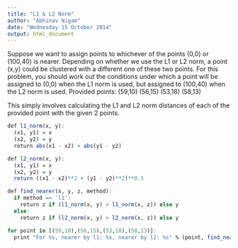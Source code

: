 ```yaml
---
title: "L1 & L2 Norm"
author: "Abhinav Nigam"
date: "Wednesday 15 October 2014"
output: html_document
---
```

Suppose we want to assign points to whichever of the points (0,0) or (100,40) is nearer. Depending on whether we use the L1 or L2 norm, a point (x,y) could be clustered with a different one of these two points. For this problem, you should work out the conditions under which a point will be assigned to (0,0) when the L1 norm is used, but assigned to (100,40) when the L2 norm is used. Provided points:
(59,10)
(56,15)
(53,18)
(58,13)

This simply involves calculating the L1 and L2 norm distances of each of the provided point with the given 2 points.

```r
def l1_norm(x, y):
  (x1, y1) = x
  (x2, y2) = y
  return abs(x1 - x2) + abs(y1 - y2)

def l2_norm(x, y):
  (x1, y1) = x
  (x2, y2) = y
  return ((x1 - x2)**2 + (y1 - y2)**2)**0.5

def find_nearer(x, y, z, method):
  if method == 'l1':
    return z if (l1_norm(x, y) > l1_norm(x, z)) else y
  else:
    return z if (l2_norm(x, y) > l2_norm(x, z)) else y

for point in [(59,10),(56,15),(53,18),(58,13)]:
  print "For %s, nearer by l1: %s, nearer by l2: %s" % (point, find_nearer(point,(0,0),(100,40),"l1"), find_nearer(point,(0,0),(100,40),"l2"))

```


